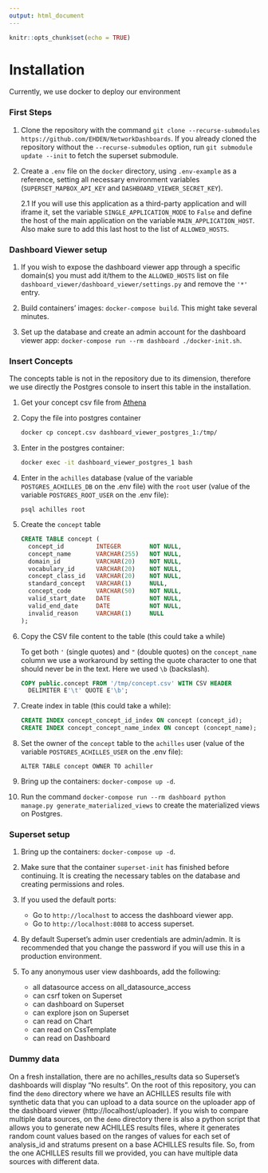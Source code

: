 ```yaml
---
output: html_document
---
```


```r
knitr::opts_chunk$set(echo = TRUE)
```

# Installation

Currently, we use docker to deploy our environment

### First Steps {-}

1. Clone the repository with the command `git clone --recurse-submodules https://github.com/EHDEN/NetworkDashboards`. If you already cloned the repository without the `--recurse-submodules` option, run `git submodule update --init` to fetch the superset submodule.

2. Create a `.env` file on the `docker` directory, using `.env-example` as a reference, setting all necessary environment variables (`SUPERSET_MAPBOX_API_KEY` and `DASHBOARD_VIEWER_SECRET_KEY`).

   2.1 If you will use this application as a third-party application and will iframe it, set the variable `SINGLE_APPLICATION_MODE` to `False` and define the host of the main application on the variable `MAIN_APPLICATION_HOST`. Also make sure to add this last host to the list of `ALLOWED_HOSTS`.

### Dashboard Viewer setup {-}

1. If you wish to expose the dashboard viewer app through a specific domain(s) you must add it/them to the `ALLOWED_HOSTS` list on file `dashboard_viewer/dashboard_viewer/settings.py` and remove the `'*'` entry.

2. Build containers' images: `docker-compose build`. This might take several minutes.

3. Set up the database and create an admin account for the dashboard viewer app: `docker-compose run --rm dashboard ./docker-init.sh`.

### Insert Concepts {-}

The concepts table is not in the repository due to its dimension, therefore we use directly the Postgres console to insert this table in the installation.

1. Get your concept csv file from [Athena](https://athena.ohdsi.org/)

2. Copy the file into postgres container

   ```sh
   docker cp concept.csv dashboard_viewer_postgres_1:/tmp/
   ```

3. Enter in the postgres container:

   ```sh
   docker exec -it dashboard_viewer_postgres_1 bash
   ```

4. Enter in the `achilles`  database (value of the variable `POSTGRES_ACHILLES_DB` on the .env file) with the `root` user (value of the variable `POSTGRES_ROOT_USER` on the .env file):

   ```
   psql achilles root
   ```

5. Create the `concept` table

   ```sql
   CREATE TABLE concept (
     concept_id         INTEGER        NOT NULL,
     concept_name       VARCHAR(255)   NOT NULL,
     domain_id          VARCHAR(20)    NOT NULL,
     vocabulary_id      VARCHAR(20)    NOT NULL,
     concept_class_id   VARCHAR(20)    NOT NULL,
     standard_concept   VARCHAR(1)     NULL,
     concept_code       VARCHAR(50)    NOT NULL,
     valid_start_date   DATE           NOT NULL,
     valid_end_date     DATE           NOT NULL,
     invalid_reason     VARCHAR(1)     NULL
   );
   ```

6. Copy the CSV file content to the table (this could take a while)

   To get both `'` (single quotes) and `"` (double quotes) on the `concept_name` column we use a workaround by setting the quote character to one that should never be in the text. Here we used `\b` (backslash).

   ```sql
   COPY public.concept FROM '/tmp/concept.csv' WITH CSV HEADER
     DELIMITER E'\t' QUOTE E'\b';
   ```

7. Create index in table (this could take a while):

   ```sql
   CREATE INDEX concept_concept_id_index ON concept (concept_id);
   CREATE INDEX concept_concept_name_index ON concept (concept_name);
   ```

8. Set the owner of the `concept` table to the `achilles` user (value of the variable `POSTGRES_ACHILLES_USER` on the .env file):

   ```
   ALTER TABLE concept OWNER TO achiller
   ```

9. Bring up the containers: `docker-compose up -d`.

10. Run the command `docker-compose run --rm dashboard python manage.py generate_materialized_views` to create the materialized views on Postgres.

### Superset setup {-}

1. Bring up the containers: `docker-compose up -d`.

2. Make sure that the container `superset-init` has finished before continuing. It is creating the necessary tables on the database and creating permissions and roles.

3. If you used the default ports:

   - Go to `http://localhost` to access the dashboard viewer app.
   - Go to `http://localhost:8088` to access superset.

4. By default Superset's admin user credentials are admin/admin.
   It is recommended that you change the password if you will use this in a production environment.

5. To any anonymous user view dashboards, add the following:

   - all datasource access on all_datasource_access
   - can csrf token on Superset
   - can dashboard on Superset
   - can explore json on Superset
   - can read on Chart
   - can read on CssTemplate
   - can read on Dashboard

### Dummy data {-}

On a fresh installation, there are no achilles_results data so Superset's dashboards will display "No results". On the root of this repository, you can find the `demo` directory where we have an ACHILLES results file with synthetic data that you can upload to a data source on the uploader app of the dashboard viewer (http://localhost/uploader). If you wish to compare multiple data sources, on the `demo` directory there is also a python script that allows you to generate new ACHILLES results files, where it generates random count values based on the ranges of values for each set of analysis_id and stratums present on a base ACHILLES results file. So, from the one ACHILLES results fill we provided, you can have multiple data sources with different data.
